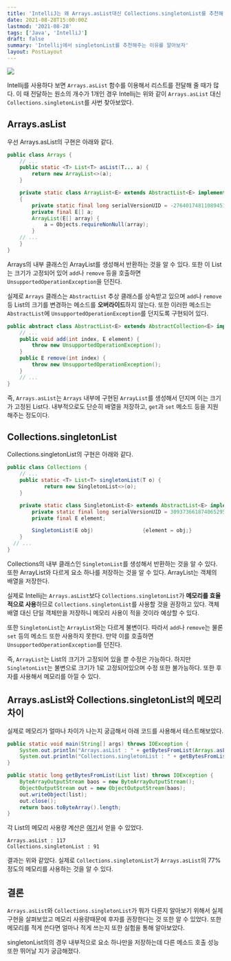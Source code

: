 ```yaml
---
title: 'IntelliJ는 왜 Arrays.asList대신 Collections.singletonList를 추천해줄까?'
date: 2021-08-28T15:00:00Z
lastmod: '2021-08-28'
tags: ['Java', 'IntelliJ']
draft: false
summary: 'Intellij에서 singletonList를 추천해주는 이유를 알아보자'
layout: PostLayout
---
```


<TOCInline toc={props.toc} toHeading={2} />

![](/static/images/arrays-asList-alternative-Collections-singletonList/images/2020-12-25-23-53-29.png)

Intellij를 사용하다 보면 `Arrays.asList` 함수를 이용해서 리스트를 전달해 줄 때가 많다. 이 때 전달하는 원소의 개수가 1개인 경우 Intellij는 위와 같이 `Arrays.asList` 대신 `Collections.singletonList`를 사번 찾아보았다.

## Arrays.asList

우선 Arrays.asList의 구현은 아래와 같다.

```java
public class Arrays {
    // ...
    public static <T> List<T> asList(T... a) {
        return new ArrayList<>(a);
    }

    private static class ArrayList<E> extends AbstractList<E> implements RandomAccess, java.io.Serializable
    {
        private static final long serialVersionUID = -2764017481108945198L;
        private final E[] a;
        ArrayList(E[] array) {
            a = Objects.requireNonNull(array);
        }
    // ...
    }
}
```

Arrays의 내부 클래스인 ArrayList를 생성해서 반환하는 것을 알 수 있다. 또한 이 List는 크기가 고정되어 있어 `add`나 `remove` 등을 호출하면 `UnsupportedOperationException`을 던진다.

실제로 `Arrays` 클래스는 `AbstractList` 추상 클래스를 상속받고 있으며 `add`나 `remove` 등 List의 크기를 변경하는 메소드를 **오버라이드**하지 않는다.
또한 이러한 메소드는 `AbstractList`에 `UnsupportedOperationException`를 던지도록 구현되어 있다.

```java
public abstract class AbstractList<E> extends AbstractCollection<E> implements List<E> {
    // ...
    public void add(int index, E element) {
        throw new UnsupportedOperationException();
    }
    public E remove(int index) {
        throw new UnsupportedOperationException();
    }
    // ...
}
```

즉, `Arrays.asList`는 `Arrays` 내부에 구현된 `ArrayList`를 생성해서 던지며 이는 크기가 고정된 List다. 내부적으로도 단순히 배열을 저장하고, `get`과 `set` 메소드 등을 지원해주는 정도이다.

## Collections.singletonList

Collections.singletonList의 구현은 아래와 같다.

```java
public class Collections {
    // ...
    public static <T> List<T> singletonList(T o) {
            return new SingletonList<>(o);
    }

    private static class SingletonList<E> extends AbstractList<E> implements RandomAccess, Serializable {
        private static final long serialVersionUID = 3093736618740652951L;
        private final E element;

        SingletonList(E obj)                {element = obj;}
    }
  // ...
}
```

Collections의 내부 클래스인 `SingletonList`를 생성해서 반환하는 것을 알 수 있다. 또한 ArrayList와 다르게 요소 하나를 저장하는 것을 알 수 있다. ArrayList는 객체의 배열을 저장한다.

실제로 Intellij는 `Arrays.asList`보다 `Collections.singletonList`가 **메모리를 효율적으로 사용**하므로 `Collections.singletonList`를 사용할 것을 권장하고 있다. 객체 배열 대신 단일 객체만을 저장하니 메모리 사용이 적을 것이라 예상할 수 있다.

또한 `SingletonList`는 `ArrayList`와는 다르게 불변이다. 따라서 `add`나 `remove`는 물론 `set` 등의 메소드 또한 사용하지 못한다. 만약 이를 호출하면 `UnsupportedOperationException`를 던진다.

즉, `ArrayList`는 List의 크기가 고정되어 있을 뿐 수정은 가능하다. 하지만 `SingletonList`는 불변으로 크기가 1로 고정되어있으며 수정 또한 불가능하다.
또한 후자를 사용해서 메모리를 아낄 수 있다.

## Arrays.asList와 Collections.singletonList의 메모리 차이

실제로 메모리가 얼마나 차이가 나는지 궁금해서 아래 코드를 사용해서 테스트해보았다.

```java
public static void main(String[] args) throws IOException {
    System.out.println("Arrays.asList : " + getBytesFromList(Arrays.asList("b")));
    System.out.println("Collections.singletonList : " + getBytesFromList(Collections.singletonList("b")));
}

public static long getBytesFromList(List list) throws IOException {
    ByteArrayOutputStream baos = new ByteArrayOutputStream();
    ObjectOutputStream out = new ObjectOutputStream(baos);
    out.writeObject(list);
    out.close();
    return baos.toByteArray().length;
}
```

각 List의 메모리 사용량 계산은 [여기](http://uttesh.blogspot.com/2015/04/get-byte-or-memory-size-of.html)서 얻을 수 있었다.

```
Arrays.asList : 117
Collections.singletonList : 91
```

결과는 위와 같았다. 실제로 `Collections.singletonList`가 `Arrays.asList`의 77% 정도의 메모리를 사용하는 것을 알 수 있다.

## 결론

`Arrays.asList`와 `Collections.singletonList`가 뭐가 다른지 알아보기 위해서 실제 구현을 살펴보았고 메모리 사용량때문에 후자를 권장한다는 것 또한 알 수 있었다. 또한 메모리를 적게 쓴다면 얼마나 적게 쓰는지 또한 실험을 통해 알아보았다.

singletonList의의 경우 내부적으로 요소 하나만을 저장하는데 다른 메소드 호출 성능 또한 뛰어날 지가 궁금해졌다.
